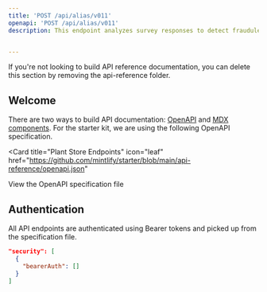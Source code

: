 ```yaml
---
title: 'POST /api/alias/v011'
openapi: 'POST /api/alias/v011'
description: This endpoint analyzes survey responses to detect fraudulent activity. The API only takes data from one participant---you must make a separate API call for each participant. After a successful API call is made, the data from that call is stored in our database as a response. This allows us to detect duplicate responses if two calls are made with identical responses but different values for participant_id.


---
```


<Note>
  If you're not looking to build API reference documentation, you can delete
  this section by removing the api-reference folder.
</Note>

## Welcome

There are two ways to build API documentation: [OpenAPI](https://mintlify.com/docs/api-playground/openapi/setup) and [MDX components](https://mintlify.com/docs/api-playground/mdx/configuration). For the starter kit, we are using the following OpenAPI specification.

<Card
  title="Plant Store Endpoints"
  icon="leaf"
  href="https://github.com/mintlify/starter/blob/main/api-reference/openapi.json"
>
  View the OpenAPI specification file
</Card>

## Authentication

All API endpoints are authenticated using Bearer tokens and picked up from the specification file.

```json
"security": [
  {
    "bearerAuth": []
  }
]
```
